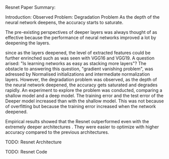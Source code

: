 Resnet Paper Summary:

Introduction:
Observed Problem: Degradation Problem
As the depth of the neural network deepens, the accuracy starts to saturate.

The pre-existing perspectives of deeper layers was always thought of as effective because the performance of neural networks improved a lot by deepening the layers.

since as the layers deepened, the level of extracted features could be further enrinched such as was seen with VGG16 and VGG19.
A question arised: "Is learning networks as easy as stacking more layers"?
The obstacle to answering this question, "gradient vanishing problem", was adressed by Normalised initializations and intermediate normalization layers.
However, the degradation problem was observed, as the depth of the neural network deepened, the accuracy gets saturated and degrades rapidly. An experiment to explore the problem
was conducted, comparing a shallow model and a deep model. The training error and the test error of the Deeper model increased than with the shallow model. This was not because of overfitting but because the training error increased when the network deepened.


Empirical results showed that the Resnet outperformed even with the extremely deeper architectures . They were easier to optimize with higher accuracy compared to the previous architectures.

TODO:
Resnet Architecture

TODO:
Resnet Code
